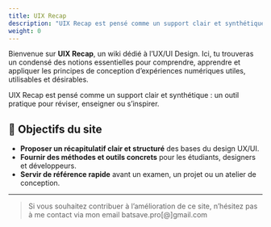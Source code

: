 ```yaml
---
title: UIX Recap
description: "UIX Recap est pensé comme un support clair et synthétique : un outil pratique pour réviser, enseigner ou s’inspirer."
weight: 0
---
```


Bienvenue sur **UIX Recap**, un wiki dédié à l’UX/UI Design.
Ici, tu trouveras un condensé des notions essentielles pour comprendre, apprendre et appliquer les principes de conception d’expériences numériques utiles, utilisables et désirables.

UIX Recap est pensé comme un support clair et synthétique : un outil pratique pour réviser, enseigner ou s’inspirer.


## 🎯 Objectifs du site

- **Proposer un récapitulatif clair et structuré** des bases du design UX/UI.
- **Fournir des méthodes et outils concrets** pour les étudiants, designers et développeurs.
- **Servir de référence rapide** avant un examen, un projet ou un atelier de conception.

---


> Si vous souhaitez contribuer à l’amélioration de ce site, n’hésitez pas à me contact via mon email batsave.pro[@]gmail.com
